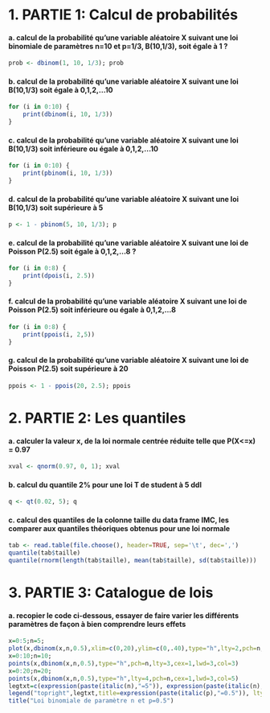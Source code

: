 # 1. PARTIE 1: Calcul de probabilités
#### a. calcul de la probabilité qu'une variable aléatoire X suivant une loi binomiale de paramètres n=10 et p=1/3, B(10,1/3),  soit égale à 1 ?   
```r
prob <- dbinom(1, 10, 1/3); prob
```

#### b. calcul de la probabilité qu'une variable aléatoire X suivant une loi B(10,1/3) soit égale à 0,1,2,...10
```r
for (i in 0:10) {
    print(dbinom(i, 10, 1/3))
}
```
#### c. calcul de la probabilité qu'une variable aléatoire X suivant une loi B(10,1/3) soit inférieure ou égale à 0,1,2,...10  
```r
for (i in 0:10) {
    print(pbinom(i, 10, 1/3))
}
```
#### d. calcul de la probabilité qu'une variable aléatoire X suivant une loi B(10,1/3) soit supérieure à 5 
```r
p <- 1 - pbinom(5, 10, 1/3); p
```
#### e. calcul de la probabilité qu'une variable aléatoire X suivant une loi de Poisson P(2.5) soit égale à 0,1,2,...8 ?
```r
for (i in 0:8) {
    print(dpois(i, 2.5))
}
```
#### f. calcul de la probabilité qu'une variable aléatoire X suivant une loi de Poisson P(2.5) soit inférieure ou égale à 0,1,2,...8 
```r
for (i in 0:8) {
    print(ppois(i, 2,5))
}
```
#### g. calcul de la probabilité qu'une variable aléatoire X suivant une loi de Poisson P(2.5) soit supérieure à 20 
```r
ppois <- 1 - ppois(20, 2.5); ppois
```

# 2. PARTIE 2: Les quantiles
#### a. calculer  la valeur x, de la loi normale centrée réduite telle que P(X<=x) = 0.97
```r
xval <- qnorm(0.97, 0, 1); xval
```
#### b. calcul du quantile 2% pour une loi T de student à 5 ddl 
```r
q <- qt(0.02, 5); q 
```

#### c. calcul des quantiles de la colonne taille du data frame IMC, les comparer aux quantiles théoriques obtenus pour une loi  normale
```r
tab <- read.table(file.choose(), header=TRUE, sep='\t', dec=',')
quantile(tab$taille)
quantile(rnorm(length(tab$taille), mean(tab$taille), sd(tab$taille)))

```

# 3. PARTIE 3: Catalogue de lois
#### a. recopier le code ci-dessous, essayer de faire varier les différents paramètres de façon à bien comprendre leurs effets
```r
x=0:5;n=5;
plot(x,dbinom(x,n,0.5),xlim=c(0,20),ylim=c(0,.40),type="h",lty=2,pch=n,cex=1,lwd=3,col=1,cex.axis=1.5,xlab="",ylab="");
x=0:10;n=10;
points(x,dbinom(x,n,0.5),type="h",pch=n,lty=3,cex=1,lwd=3,col=3)
x=0:20;n=20;
points(x,dbinom(x,n,0.5),type="h",lty=4,pch=n,cex=1,lwd=3,col=5)
legtxt=c(expression(paste(italic(n),"=5")), expression(paste(italic(n)," =10")), expression(paste(italic(n)," =20")) )
legend("topright",legtxt,title=expression(paste(italic(p),"=0.5")), lty=c(2,3,4),col=c(1,3,5),cex=1.5,bg="white")
title("Loi binomiale de paramètre n et p=0.5")

```














